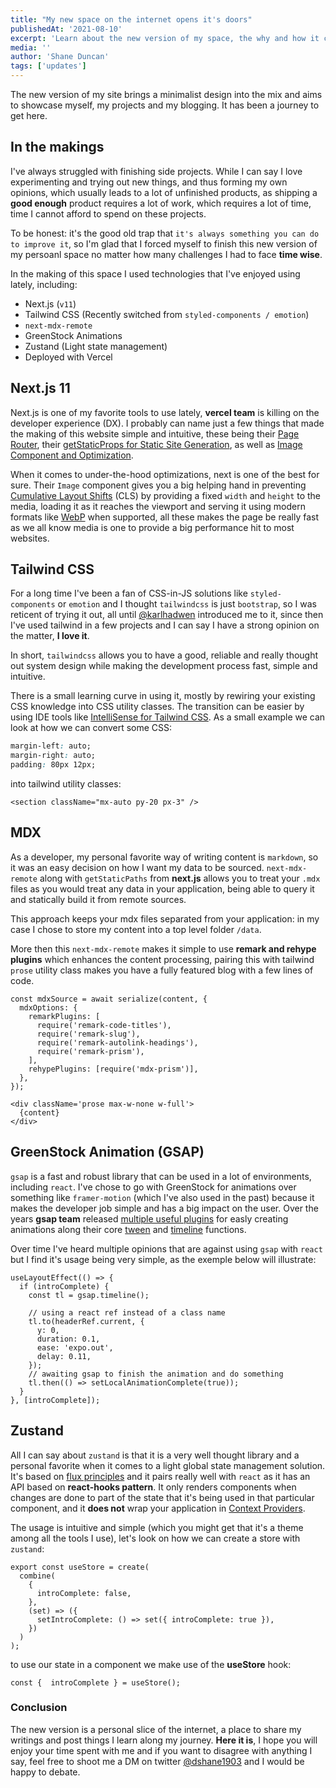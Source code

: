 ```yaml
---
title: "My new space on the internet opens it's doors"
publishedAt: '2021-08-10'
excerpt: 'Learn about the new version of my space, the why and how it came to be.'
media: ''
author: 'Shane Duncan'
tags: ['updates']
---
```


The new version of my site brings a minimalist design into the mix and aims to showcase myself, my projects and my blogging. It has been a journey to get here.

## In the makings

I've always struggled with finishing side projects. While I can say I love experimenting and trying out new things, and thus forming my own opinions, which usually leads to a lot of unfinished products, as shipping a **good enough** product requires a lot of work, which requires a lot of time, time I cannot afford to spend on these projects.

To be honest: it's the good old trap that `it's always something you can do to improve it`, so I'm glad that I forced myself to finish this new version of my persoanl space no matter how many challenges I had to face **time wise**.

In the making of this space I used technologies that I've enjoyed using lately, including:

- Next.js (`v11`)
- Tailwind CSS (Recently switched from `styled-components / emotion`)
- `next-mdx-remote`
- GreenStock Animations
- Zustand (Light state management)
- Deployed with Vercel

## Next.js 11

Next.js is one of my favorite tools to use lately, **vercel team** is killing on the developer experience (DX). I probably can name just a few things that made the making of this website simple and intuitive, these being their [Page Router](https://nextjs.org/docs/basic-features/pages), their [getStaticProps for Static Site Generation](https://nextjs.org/docs/basic-features/data-fetching#getstaticprops-static-generation), as well as [Image Component and Optimization](https://nextjs.org/docs/basic-features/image-optimization).

When it comes to under-the-hood optimizations, next is one of the best for sure. Their `Image` component gives you a big helping hand in preventing [Cumulative Layout Shifts](https://web.dev/cls/) (CLS) by providing a fixed `width` and `height` to the media, loading it as it reaches the viewport and serving it using modern formats like [WebP](https://developer.mozilla.org/en-US/docs/Web/Media/Formats/Image_types) when supported, all these makes the page be really fast as we all know media is one to provide a big performance hit to most websites.

## Tailwind CSS

For a long time I've been a fan of CSS-in-JS solutions like `styled-components` or `emotion` and I thought `tailwindcss` is just `bootstrap`, so I was reticent of trying it out, all until [@karlhadwen](https://twitter.com/karlhadwen) introduced me to it, since then I've used tailwind in a few projects and I can say I have a strong opinion on the matter, **I love it**.

In short, `tailwindcss` allows you to have a good, reliable and really thought out system design while making the development process fast, simple and intuitive.

There is a small learning curve in using it, mostly by rewiring your existing CSS knowledge into CSS utility classes. The transition can be easier by using IDE tools like [IntelliSense for Tailwind CSS](https://marketplace.visualstudio.com/items?itemName=bradlc.vscode-tailwindcss). As a small example we can look at how we can convert some CSS:

```css[class="line-numbers"]:styles.css
margin-left: auto;
margin-right: auto;
padding: 80px 12px;
```

into tailwind utility classes:

```tsx[class="line-numbers"]:tailwind.tsx
<section className="mx-auto py-20 px-3" />
```

## MDX

As a developer, my personal favorite way of writing content is `markdown`, so it was an easy decision on how I want my data to be sourced. `next-mdx-remote` along with `getStaticPaths` from **next.js** allows you to treat your `.mdx` files as you would treat any data in your application, being able to query it and statically build it from remote sources.

This approach keeps your mdx files separated from your application: in my case I chose to store my content into a top level folder `/data`.

More then this `next-mdx-remote` makes it simple to use **remark and rehype plugins** which enhances the content processing, pairing this with tailwind `prose` utility class makes you have a fully featured blog with a few lines of code.

```tsx[class="line-numbers"]:mdx.tsx
const mdxSource = await serialize(content, {
  mdxOptions: {
    remarkPlugins: [
      require('remark-code-titles'),
      require('remark-slug'),
      require('remark-autolink-headings'),
      require('remark-prism'),
    ],
    rehypePlugins: [require('mdx-prism')],
  },
});
```

```tsx[class="line-numbers"]:post.tsx
<div className='prose max-w-none w-full'>
  {content}
</div>
```

## GreenStock Animation (GSAP)

`gsap` is a fast and robust library that can be used in a lot of environments, including `react`. I've chose to go with GreenStock for animations over something like `framer-motion` (which I've also used in the past) because it makes the developer job simple and has a big impact on the user. Over the years **gsap team** released [multiple useful plugins](https://greensock.com/docs/v3/Plugins) for easly creating animations along their core [tween](https://greensock.com/docs/v3/GSAP/Tween) and [timeline](https://greensock.com/docs/v3/GSAP/Timeline) functions.

Over time I've heard multiple opinions that are against using `gsap` with `react` but I find it's usage being very simple, as the exemple below will illustrate:

```tsx[class="line-numbers"]:header.tsx
useLayoutEffect(() => {
  if (introComplete) {
    const tl = gsap.timeline();

    // using a react ref instead of a class name
    tl.to(headerRef.current, {
      y: 0,
      duration: 0.1,
      ease: 'expo.out',
      delay: 0.11,
    });
    // awaiting gsap to finish the animation and do something
    tl.then(() => setLocalAnimationComplete(true));
  }
}, [introComplete]);
```

## Zustand

All I can say about `zustand` is that it is a very well thought library and a personal favorite when it comes to a light global state management solution. It's based on [flux principles](https://facebook.github.io/flux/) and it pairs really well with `react` as it has an API based on **react-hooks pattern**. It only renders components when changes are done to part of the state that it's being used in that particular component, and it **does not** wrap your application in [Context Providers](https://reactjs.org/docs/context.html). 

The usage is intuitive and simple (which you might get that it's a theme among all the tools I use), let's look on how we can create a store with `zustand`:

```tsx[class="line-numbers"]:store.tsx
export const useStore = create(
  combine(
    {
      introComplete: false,
    },
    (set) => ({
      setIntroComplete: () => set({ introComplete: true }),
    })
  )
);
```
to use our state in a component we make use of the **useStore** hook:

```tsx[class="line-numbers"]:component.tsx
const {  introComplete } = useStore();
```
### Conclusion

The new version is a personal slice of the internet, a place to share my writings and post things I learn along my journey. **Here it is**, I hope you will enjoy your time spent with me and if you want to disagree with anything I say, feel free to shoot me a DM on twitter [@dshane1903](https://twitter.com/dshane1903) and I would be happy to debate.
